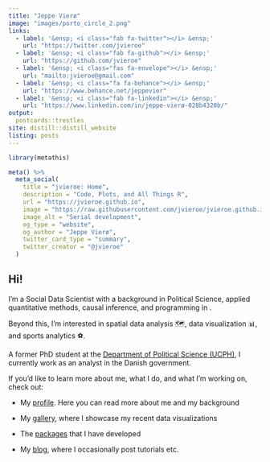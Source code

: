 ```yaml
---
title: "Jeppe Vierø"
image: "images/porto_circle_2.png"
links:
  - label: '&ensp; <i class="fab fa-twitter"></i> &ensp;'
    url: "https://twitter.com/jvieroe"
  - label: '&ensp; <i class="fab fa-github"></i> &ensp;'
    url: "https://github.com/jvieroe"
  - label: '&ensp; <i class="fas fa-envelope"></i> &ensp;'
    url: "mailto:jvieroe@gmail.com"
  - label: '&ensp; <i class="fa fa-behance"></i> &ensp;'
    url: "https://www.behance.net/jeppevier"
  - label: '&ensp; <i class="fab fa-linkedin"></i> &ensp;'
    url: "https://www.linkedin.com/in/jeppe-vierø-028b4320b/"
output:
  postcards::trestles
site: distill::distill_website
listing: posts
---
```


```r
library(metathis)

meta() %>%
  meta_social(
    title = "jvieroe: Home",
    description = "Code, Plots, and All Things R",
    url = "https://jvieroe.github.io",
    image = "https://raw.githubusercontent.com/jvieroe/jvieroe.github.io/main/images/sl_plot.png",
    image_alt = "Serial development",
    og_type = "website",
    og_author = "Jeppe Vierø",
    twitter_card_type = "summary",
    twitter_creator = "@jvieroe"
  )
```

## Hi! 
I'm a Social Data Scientist with a background in Political Science, applied quantitative methods, causal inference, and programming in <i class="fab fa-r-project"></i>. 

Beyond this, I'm interested in spatial data analysis 🗺️, data visualization &#128202;, and sports analytics &#9917;.

A former PhD student at the <a href="https://politicalscience.ku.dk" target="_blank">Department of Political Science (UCPH)</a>, I currently work as an analyst in the Danish government.


If you'd like to learn more about me, what I do, and what I'm working on, check out:

* My [profile](about.html). Here you can read more about me and my background

* My [gallery](gallery.html), where I showcase my recent data visualizations

* The [<i class="fab fa-r-project"></i> packages](rpackages.html) that I have developed

* My [blog](blog.html), where I occasionally post tutorials etc. 
